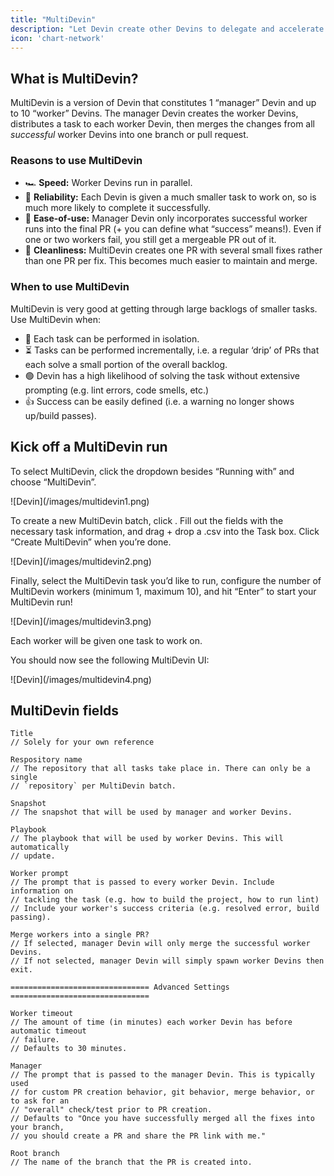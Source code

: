 ```yaml
---
title: "MultiDevin"
description: "Let Devin create other Devins to delegate and accelerate work"
icon: 'chart-network'
---
```


## What is MultiDevin?

MultiDevin is a version of Devin that constitutes 1 “manager” Devin and up to 10 “worker” Devins. The manager Devin creates the worker Devins, distributes a task to each worker Devin, then merges the changes from all *successful* worker Devins into one branch or pull request. 

### Reasons to use MultiDevin

- 🏎️ **Speed:** Worker Devins run in parallel.
- 💪 **Reliability:** Each Devin is given a much smaller task to work on, so is much more likely to complete it successfully.
- 💚 **Ease-of-use:** Manager Devin only incorporates successful worker runs into the final PR (+ you can define what “success” means!). Even if one or two workers fail, you still get a mergeable PR out of it.
- 🧹 **Cleanliness:** MultiDevin creates one PR with several small fixes rather than one PR per fix. This becomes much easier to maintain and merge.

### When to use MultiDevin

MultiDevin is very good at getting through large backlogs of smaller tasks. Use MultiDevin when:

- 🥷 Each task can be performed in isolation.
- ⏳ Tasks can be performed incrementally, i.e. a regular ‘drip’ of PRs that each solve a small portion of the overall backlog.
- 🟢 Devin has a high likelihood of solving the task without extensive prompting (e.g. lint errors, code smells, etc.)
- 👍 Success can be easily defined (i.e. a warning no longer shows up/build passes).

## Kick off a MultiDevin run

To select MultiDevin, click the dropdown besides “Running with” and choose “MultiDevin”.

<Frame>
    ![Devin](/images/multidevin1.png)
</Frame>

To create a new MultiDevin batch, click . Fill out the fields with the necessary task information, and drag + drop a .csv into the Task box. Click “Create MultiDevin” when you’re done.

<Frame>
    ![Devin](/images/multidevin2.png)
</Frame>

Finally, select the MultiDevin task you’d like to run, configure the number of MultiDevin workers (minimum 1, maximum 10), and hit “Enter” to start your MultiDevin run!

<Frame>
    ![Devin](/images/multidevin3.png)
</Frame>

Each worker will be given one task to work on.

You should now see the following MultiDevin UI:

<Frame>
    ![Devin](/images/multidevin4.png)
</Frame>

## MultiDevin fields

```
Title
// Solely for your own reference

Respository name
// The repository that all tasks take place in. There can only be a single
// `repository` per MultiDevin batch.

Snapshot
// The snapshot that will be used by manager and worker Devins.

Playbook
// The playbook that will be used by worker Devins. This will automatically 
// update.

Worker prompt
// The prompt that is passed to every worker Devin. Include information on 
// tackling the task (e.g. how to build the project, how to run lint)
// Include your worker's success criteria (e.g. resolved error, build passing).

Merge workers into a single PR?
// If selected, manager Devin will only merge the successful worker Devins.
// If not selected, manager Devin will simply spawn worker Devins then exit.

=============================== Advanced Settings ===============================

Worker timeout
// The amount of time (in minutes) each worker Devin has before automatic timeout
// failure. 
// Defaults to 30 minutes.

Manager 
// The prompt that is passed to the manager Devin. This is typically used
// for custom PR creation behavior, git behavior, merge behavior, or to ask for an
// "overall" check/test prior to PR creation.
// Defaults to "Once you have successfully merged all the fixes into your branch, 
// you should create a PR and share the PR link with me."

Root branch
// The name of the branch that the PR is created into.
```
